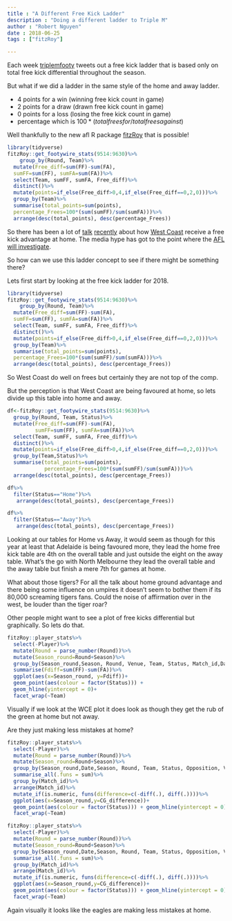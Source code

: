 ```yaml
---
title : "A Different Free Kick Ladder"
description : "Doing a different ladder to Triple M"
author : "Robert Nguyen"
date : 2018-06-25
tags : ["fitzRoy"]

---
```


Each week [triplemfooty](https://twitter.com/triplemfooty/status/1011093422608867329) tweets out a free kick ladder that is based only on total free kick differential throughout the season. 

But what if we did a ladder in the same style of the home and away ladder. 

* 4 points for a win (winning free kick count in game)
* 2 points for a draw (drawn free kick count in game)
* 0 points for a loss (losing the free kick count in game)
* percentage which is $100 * (totalfreesfor/totalfreesagainst)$

Well thankfully to the new afl R package [fitzRoy](https://github.com/jimmyday12/fitzRoy) that is possible!


```r
library(tidyverse)
fitzRoy::get_footywire_stats(9514:9630)%>%
    group_by(Round, Team)%>%
  mutate(Free_diff=sum(FF)-sum(FA), 
  sumFF=sum(FF), sumFA=sum(FA))%>%
  select(Team, sumFF, sumFA, Free_diff)%>%
  distinct()%>%
  mutate(points=if_else(Free_diff>0,4,if_else(Free_diff==0,2,0)))%>%
  group_by(Team)%>%
  summarise(total_points=sum(points),
  percentage_Frees=100*(sum(sumFF)/sum(sumFA)))%>%
  arrange(desc(total_points), desc(percentage_Frees))

```

So there has been a lot of [talk](https://www.sen.com.au/news/2018/06/05/afl-cant-ignore-eagles-free-kicks-says-former-umpires-boss/) [recently](https://www.foxsports.com.au/afl/why-home-teams-get-more-free-kicks-unbalanced-free-kick-counts-explained/news-story/a212665ad4d54849f18119f3d88ebca3) about how [West Coast](https://www.perthnow.com.au/sport/west-coast-eagles/adam-simpson-has-no-answer-for-west-coast-eagles-frees-advantage-at-optus-stadium-ng-b88881644z) receive a free kick advantage at home. The media hype has got to the point where the [AFL will investigate](https://www.heraldsun.com.au/sport/afl/teams/west-coast/west-coasts-free-kick-domination-puzzles-afl-umpires/news-story/febbc87b37b79a945d890ddc0898629b).

So how can we use this ladder concept to see if there might be something there?

Lets first start by looking at the free kick ladder for 2018.

```r
library(tidyverse)
fitzRoy::get_footywire_stats(9514:9630)%>%
    group_by(Round, Team)%>%
  mutate(Free_diff=sum(FF)-sum(FA), 
  sumFF=sum(FF), sumFA=sum(FA))%>%
  select(Team, sumFF, sumFA, Free_diff)%>%
  distinct()%>%
  mutate(points=if_else(Free_diff>0,4,if_else(Free_diff==0,2,0)))%>%
  group_by(Team)%>%
  summarise(total_points=sum(points),
  percentage_Frees=100*(sum(sumFF)/sum(sumFA)))%>%
  arrange(desc(total_points), desc(percentage_Frees))

```

So West Coast do well on frees but certainly they are not top of the comp. 

But the perception is that West Coast are being favoured at home, so lets divide up this table into home and away.

```r
df<-fitzRoy::get_footywire_stats(9514:9630)%>%
  group_by(Round, Team, Status)%>%
  mutate(Free_diff=sum(FF)-sum(FA), 
         sumFF=sum(FF), sumFA=sum(FA))%>%
  select(Team, sumFF, sumFA, Free_diff)%>%
  distinct()%>%
  mutate(points=if_else(Free_diff>0,4,if_else(Free_diff==0,2,0)))%>%
  group_by(Team,Status)%>%
  summarise(total_points=sum(points),
            percentage_Frees=100*(sum(sumFF)/sum(sumFA)))%>%
  arrange(desc(total_points), desc(percentage_Frees))

df%>%
  filter(Status=="Home")%>%
   arrange(desc(total_points), desc(percentage_Frees))

df%>%
  filter(Status=="Away")%>%
   arrange(desc(total_points), desc(percentage_Frees))


```

Looking at our tables for Home vs Away, it would seem as though for this year at least that Adelaide is being favoured more, they lead the home free kick table are 4th on the overall table and just outside the eight on the away table. What's the go with North Melbourne they lead the overall table and the away table but finish a mere 7th for games at home. 

What about those tigers? For all the talk about home ground advantage and there being some influence on umpires it doesn't seem to bother them if its 80,000 screaming tigers fans. Could the noise of affirmation over in the west, be louder than the tiger roar?

Other people might want to see a plot of free kicks differential but graphically. So lets do that. 

```r
fitzRoy::player_stats%>%
  select(-Player)%>%
  mutate(Round = parse_number(Round))%>%
  mutate(Season_round=Round+Season)%>%
  group_by(Season_round,Season, Round, Venue, Team, Status, Match_id,Date)%>%
  summarise(Fdiff=sum(FF)-sum(FA))%>%
  ggplot(aes(x=Season_round, y=Fdiff))+
  geom_point(aes(colour = factor(Status))) + 
  geom_hline(yintercept = 0)+
  facet_wrap(~Team)

```


Visually if we look at the WCE plot it does look as though they get the rub of the green at home but not away. 

Are they just making less mistakes at home?


```r
fitzRoy::player_stats%>%
  select(-Player)%>%
  mutate(Round = parse_number(Round))%>%
  mutate(Season_round=Round+Season)%>%
  group_by(Season_round,Date,Season, Round, Team, Status, Opposition, Venue, Match_id)%>%
  summarise_all(.funs = sum)%>%
  group_by(Match_id)%>%
  arrange(Match_id)%>%
  mutate_if(is.numeric, funs(difference=c(-diff(.), diff(.))))%>%
  ggplot(aes(x=Season_round,y=CG_difference))+
  geom_point(aes(colour = factor(Status))) + geom_hline(yintercept = 0)+
  facet_wrap(~Team)

```

```r
fitzRoy::player_stats%>%
  select(-Player)%>%
  mutate(Round = parse_number(Round))%>%
  mutate(Season_round=Round+Season)%>%
  group_by(Season_round,Date,Season, Round, Team, Status, Opposition, Venue, Match_id)%>%
  summarise_all(.funs = sum)%>%
  group_by(Match_id)%>%
  arrange(Match_id)%>%
  mutate_if(is.numeric, funs(difference=c(-diff(.), diff(.))))%>%
  ggplot(aes(x=Season_round,y=CG_difference))+
  geom_point(aes(colour = factor(Status))) + geom_hline(yintercept = 0)+
  facet_wrap(~Team)

```

Again visually it looks like the eagles are making less mistakes at home. 



